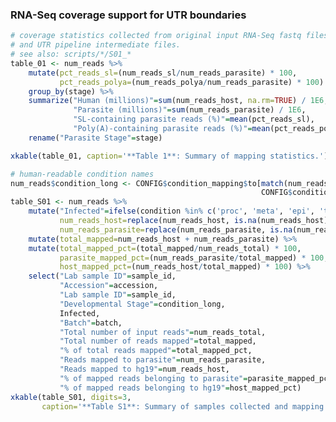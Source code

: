 ### RNA-Seq coverage support for UTR boundaries

```r
# coverage statistics collected from original input RNA-Seq fastq files,
# and UTR pipeline intermediate files.
# see also: scripts/*/S01_*   
table_01 <- num_reads %>% 
    mutate(pct_reads_sl=(num_reads_sl/num_reads_parasite) * 100,
           pct_reads_polya=(num_reads_polya/num_reads_parasite) * 100) %>%
    group_by(stage) %>%
    summarize("Human (millions)"=sum(num_reads_host, na.rm=TRUE) / 1E6,
              "Parasite (millions)"=sum(num_reads_parasite) / 1E6,
              "SL-containing parasite reads (%)"=mean(pct_reads_sl),
              "Poly(A)-containing parasite reads (%)"=mean(pct_reads_polya)) %>%
    rename("Parasite Stage"=stage)

xkable(table_01, caption='**Table 1**: Summary of mapping statistics.')
```

```r
# human-readable condition names
num_reads$condition_long <- CONFIG$condition_mapping$to[match(num_reads$condition, 
                                                        CONFIG$condition_mapping$from)]
table_S01 <- num_reads %>%
    mutate("Infected"=ifelse(condition %in% c('proc', 'meta', 'epi', 'trypo'), 'N', 'Y'),
           num_reads_host=replace(num_reads_host, is.na(num_reads_host), 0),
           num_reads_parasite=replace(num_reads_parasite, is.na(num_reads_parasite), 0)) %>%
    mutate(total_mapped=num_reads_host + num_reads_parasite) %>%
    mutate(total_mapped_pct=(total_mapped/num_reads_total) * 100,
           parasite_mapped_pct=(num_reads_parasite/total_mapped) * 100,
           host_mapped_pct=(num_reads_host/total_mapped) * 100) %>%
    select("Lab sample ID"=sample_id,
           "Accession"=accession,
           "Lab sample ID"=sample_id, 
           "Developmental Stage"=condition_long,
           Infected,
           "Batch"=batch,
           "Total number of input reads"=num_reads_total,
           "Total number of reads mapped"=total_mapped,
           "% of total reads mapped"=total_mapped_pct,
           "Reads mapped to parasite"=num_reads_parasite,
           "Reads mapped to hg19"=num_reads_host,
           "% of mapped reads belonging to parasite"=parasite_mapped_pct,
           "% of mapped reads belonging to hg19"=host_mapped_pct)
xkable(table_S01, digits=3, 
       caption='**Table S1**: Summary of samples collected and mapping statistics')
```

